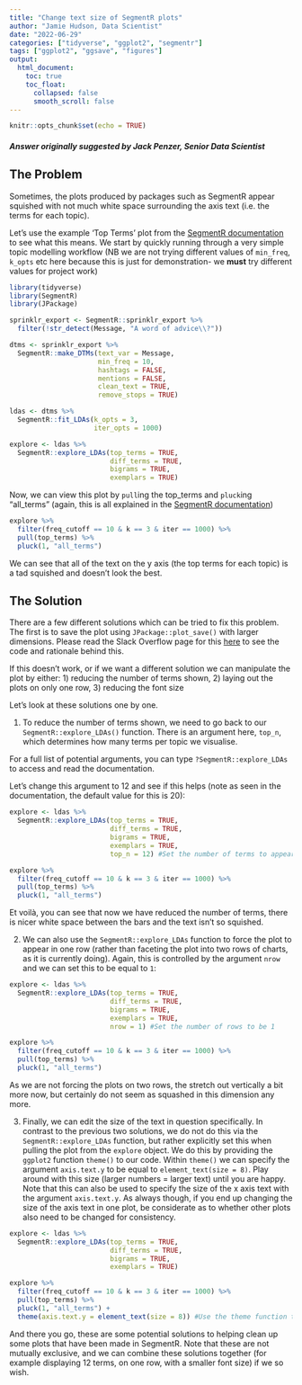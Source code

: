 ```yaml
---
title: "Change text size of SegmentR plots"
author: "Jamie Hudson, Data Scientist"
date: "2022-06-29"
categories: ["tidyverse", "ggplot2", "segmentr"]
tags: ["ggplot2", "ggsave", "figures"]
output:
  html_document:
    toc: true
    toc_float:
      collapsed: false
      smooth_scroll: false
---
```


```r
knitr::opts_chunk$set(echo = TRUE)
```

#### *Answer originally suggested by Jack Penzer, Senior Data Scientist*

## The Problem

Sometimes, the plots produced by packages such as SegmentR appear squished with not much white space surrounding the axis text (i.e. the terms for each topic).

Let's use the example 'Top Terms' plot from the [SegmentR documentation](https://avery-island.github.io/SegmentR/articles/1_topic_modelling.html) to see what this means. We start by quickly running through a very simple topic modelling workflow (NB we are not trying different values of `min_freq`, `k_opts` etc here because this is just for demonstration- we **must** try different values for project work)

```r
library(tidyverse)
library(SegmentR)
library(JPackage)
```


```r
sprinklr_export <- SegmentR::sprinklr_export %>%
  filter(!str_detect(Message, "A word of advice\\?"))

dtms <- sprinklr_export %>%
  SegmentR::make_DTMs(text_var = Message,
                      min_freq = 10,
                      hashtags = FALSE,
                      mentions = FALSE,
                      clean_text = TRUE,
                      remove_stops = TRUE)

ldas <- dtms %>%
  SegmentR::fit_LDAs(k_opts = 3,
                     iter_opts = 1000)

explore <- ldas %>%
  SegmentR::explore_LDAs(top_terms = TRUE,
                         diff_terms = TRUE,
                         bigrams = TRUE,
                         exemplars = TRUE)
```

Now, we can view this plot by `pull`ing the top_terms and `pluck`ing "all_terms" (again, this is all explained in the [SegmentR documentation](https://avery-island.github.io/SegmentR/articles/1_topic_modelling.html))

```r
explore %>%
  filter(freq_cutoff == 10 & k == 3 & iter == 1000) %>%
  pull(top_terms) %>%
  pluck(1, "all_terms")
```

We can see that all of the text on the y axis (the top terms for each topic) is a tad squished and doesn't look the best.

## The Solution

There are a few different solutions which can be tried to fix this problem. The first is to save the plot using `JPackage::plot_save()` with larger dimensions. Please read the Slack Overflow page for this [here](https://slack-overflow-help.netlify.app/post/2023-01-13-ggsave/ggsave/) to see the code and rationale behind this.

If this doesn't work, or if we want a different solution we can manipulate the plot by either:
  1) reducing the number of terms shown, 
  2) laying out the plots on only one row,
  3) reducing the font size

Let's look at these solutions one by one.

1) To reduce the number of terms shown, we need to go back to our `SegmentR::explore_LDAs()` function. There is an argument here, `top_n`, which determines how many terms per topic we visualise. 

For a full list of potential arguments, you can type `?SegmentR::explore_LDAs` to access and read the documentation. 

Let's change this argument to 12 and see if this helps (note as seen in the documentation, the default value for this is 20):

```r
explore <- ldas %>%
  SegmentR::explore_LDAs(top_terms = TRUE,
                         diff_terms = TRUE,
                         bigrams = TRUE,
                         exemplars = TRUE,
                         top_n = 12) #Set the number of terms to appear as 12

explore %>%
  filter(freq_cutoff == 10 & k == 3 & iter == 1000) %>%
  pull(top_terms) %>%
  pluck(1, "all_terms")
```

Et voilà, you can see that now we have reduced the number of terms, there is nicer white space between the bars and the text isn't so squished. 

2) We can also use the `SegmentR::explore_LDAs` function to force the plot to appear in one row (rather than faceting the plot into two rows of charts, as it is currently doing). Again, this is controlled by the argument `nrow` and we can set this to be equal to `1`:

```r
explore <- ldas %>%
  SegmentR::explore_LDAs(top_terms = TRUE,
                         diff_terms = TRUE,
                         bigrams = TRUE,
                         exemplars = TRUE,
                         nrow = 1) #Set the number of rows to be 1

explore %>%
  filter(freq_cutoff == 10 & k == 3 & iter == 1000) %>%
  pull(top_terms) %>%
  pluck(1, "all_terms")
```

As we are not forcing the plots on two rows, the stretch out vertically a bit more now, but certainly do not seem as squashed in this dimension any more.

3) Finally, we can edit the size of the text in question specifically. In contrast to the previous two solutions, we do not do this via the `SegmentR::explore_LDAs` function, but rather explicitly set this when pulling the plot from the `explore` object. We do this by providing the `ggplot2` function `theme()` to our code. Within `theme()` we can specify the argument `axis.text.y` to be equal to `element_text(size = 8)`. Play around with this size (larger numbers = larger text) until you are happy. Note that this can also be used to specify the size of the x axis text with the argument `axis.text.y`. As always though, if you end up changing the size of the axis text in one plot, be considerate as to whether other plots also need to be changed for consistency. 


```r
explore <- ldas %>%
  SegmentR::explore_LDAs(top_terms = TRUE,
                         diff_terms = TRUE,
                         bigrams = TRUE,
                         exemplars = TRUE)

explore %>%
  filter(freq_cutoff == 10 & k == 3 & iter == 1000) %>%
  pull(top_terms) %>%
  pluck(1, "all_terms") +
  theme(axis.text.y = element_text(size = 8)) #Use the theme function to specify the size of the y axis text
```

And there you go, these are some potential solutions to helping clean up some plots that have been made in SegmentR. Note that these are not mutually exclusive, and we can combine these solutions together (for example displaying 12 terms, on one row, with a smaller font size) if we so wish. 
